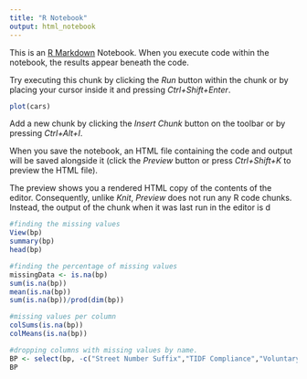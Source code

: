 ```yaml
---
title: "R Notebook"
output: html_notebook
---
```


This is an [R Markdown](http://rmarkdown.rstudio.com) Notebook. When you execute code within the notebook, the results appear beneath the code. 

Try executing this chunk by clicking the *Run* button within the chunk or by placing your cursor inside it and pressing *Ctrl+Shift+Enter*. 

```r
plot(cars)
```

Add a new chunk by clicking the *Insert Chunk* button on the toolbar or by pressing *Ctrl+Alt+I*.

When you save the notebook, an HTML file containing the code and output will be saved alongside it (click the *Preview* button or press *Ctrl+Shift+K* to preview the HTML file).

The preview shows you a rendered HTML copy of the contents of the editor. Consequently, unlike *Knit*, *Preview* does not run any R code chunks. Instead, the output of the chunk when it was last run in the editor is d


```r
#finding the missing values
View(bp)
summary(bp)
head(bp)

```
```r
#finding the percentage of missing values
missingData <- is.na(bp)
sum(is.na(bp))
mean(is.na(bp))
sum(is.na(bp))/prod(dim(bp))

```


```r
#missing values per column
colSums(is.na(bp))
colMeans(is.na(bp))
```
```r
#dropping columns with missing values by name.
BP <- select(bp, -c("Street Number Suffix","TIDF Compliance","Voluntary Soft-Story Retrofit"))
BP
```

